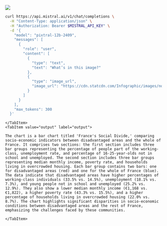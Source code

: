 
![](https://cdn.statcdn.com/Infographic/images/normal/30322.jpeg)

<Tabs groupId="code">
  <TabItem value="curl" label="curl" default>

```bash
curl https://api.mistral.ai/v1/chat/completions \
  -H "Content-Type: application/json" \
  -H "Authorization: Bearer $MISTRAL_API_KEY" \
  -d '{
    "model": "pixtral-12b-2409",
    "messages": [
      {
        "role": "user",
        "content": [
          {
            "type": "text",
            "text": "What’s in this image?"
          },
          {
            "type": "image_url",
            "image_url": "https://cdn.statcdn.com/Infographic/images/normal/30322.jpeg"
          }
        ]
      }
    ],
    "max_tokens": 300
  }'
```

    </TabItem>
    <TabItem value="output" label="output">

```
The chart is a bar chart titled 'France's Social Divide,' comparing socio-economic indicators between disadvantaged areas and the whole of France. It comprises two sections: the first section includes three bar groups representing the percentage of people part of the working-class, unemployment rate, and percentage of 16-25-year-olds not in school and unemployed. The second section includes three bar groups representing median monthly income, poverty rate, and households living in overcrowded housing. Each bar group contains two bars: one for disadvantaged areas (red) and one for the whole of France (blue). The data indicate that disadvantaged areas have higher percentages of working-class individuals (33.5% vs. 14.5%), unemployment (18.1% vs. 7.3%), and young people not in school and unemployed (25.2% vs. 12.9%). They also show a lower median monthly income (€1,168 vs. €1,822), a higher poverty rate (43.3% vs. 15.5%), and a higher percentage of households living in overcrowded housing (22.0% vs. 8.7%). The chart highlights significant disparities in socio-economic conditions between disadvantaged areas and the rest of France, emphasizing the challenges faced by these communities.
```

    </TabItem>
</Tabs>
